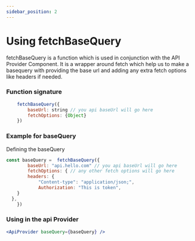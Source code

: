 ```yaml
---
sidebar_position: 2
---
```


# Using fetchBaseQuery

fetchBaseQuery is a function which is used in conjunction with the API Provider Component. It is a wrapper around fetch which help us to make a basequery with providing the base url and adding any extra fetch options like headers if needed.

### Function signature

```jsx
    fetchBaseQuery({
        baseUrl: string // you api baseUrl will go here
        fetchOptions: {Object}
    })
```

### Example for baseQuery

Defining the baseQuery

```jsx
const baseQuery =  fetchBaseQuery({
        baseUrl: "api.hello.com" // you api baseUrl will go here
        fetchOptions: { // any other fetch options will go here
        headers: {
            "Content-type": "application/json;",
            Authorization: "This is token",
    }
  },
    })
```

### Using in the api Provider

```jsx
<ApiProvider baseQuery={baseQuery} />
```
